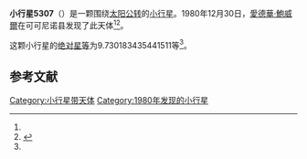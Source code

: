 {{Infobox planet
| bgcolour = #FFFFC0
| name = 5307 Paul-Andre
| symbol = 
| image = 
| caption = 
| discovery = yes
| discovery_ref = 
| discoverer = [[愛德華·鮑威爾|愛德華·鮑威爾]]
| discovery_site = [[可可尼诺县|可可尼诺县]] 
| discovered = 1980年12月30日
| designations = yes
| mp_name = 
| named_after = 
| alt_names = 1980 YC/ 1989 GG8
| mp_category = [[主带小行星|主带小行星]]
| orbit_ref = <ref name="a">[http://ssd.jpl.nasa.gov/sbdb.cgi?sstr=5307 5307 Paul-Andre] {{Wayback|url=http://ssd.jpl.nasa.gov/sbdb.cgi?sstr=5307 |date=20140902014938 }}，小行星數據庫瀏覽器（JPL Small-Body Database Browser）－[[美国国家航空航天局|美国国家航空航天局]]喷气推进实验室</ref>
| epoch = 2456400.5 (2013年4月18日更新)
| aphelion = {{convert|2.706615202746479|AU|km|3|abbr=on|lk=out}}
| perihelion = {{convert|2.123359567658811|AU|km|3|abbr=on}}
| semimajor = {{convert|2.414987385202645|AU|km|3|abbr=on}}
| eccentricity = 0.120757491
| period = 1370.789366 [[日|日]]<br />3.75[[儒略年|儒略年]]
| avg_speed = 
| inclination = 7.064179278003681
| asc_node = 59.16642717537573
| mean_anomaly = 
| arg_peri = 9.730183435441511
| satellites = 
| physical_characteristics = yes
| dimensions = 
| mass = 
| density = 
| surface_grav = 
| escape_velocity = 
| sidereal_day = 
| axial_tilt = 
| pole_ecliptic_lat = 
| pole_ecliptic_lon = 
| albedo = 
| temperatures= 
| temp_name1 = 
| mean_temp_1 = 
| max_temp_1 = 
| temp_name2 = 
| max_temp_2 = 
| spectral_type = 
| abs_magnitude = 9.730183435441511
}}

'''小行星5307'''（{{lang-en|5307 Paul-Andre}}）是一颗围绕[[太阳|太阳]][[公转|公转]]的[[小行星|小行星]]。1980年12月30日，[[愛德華·鮑威爾|愛德華·鮑威爾]]在可可尼诺县发现了此天体<ref name="a" /><ref>{{cite news|title=小行星列表|url=http://cfa-www.harvard.edu/iau/lists/NumberedMPs.txt|accessdate=2013-07-08|newspaper=哈佛大学|archive-date=2008-05-17|archive-url=https://web.archive.org/web/20080517010638/http://cfa-www.harvard.edu/iau/lists/NumberedMPs.txt|dead-url=no}}</ref>。

这颗小行星的[[绝对星等|绝对星等]]为9.730183435441511等<ref name="a" />。

==参考文献==
{{reflist}}
{{Minor Planet Number|[[小行星5306|小行星5306]]|[[小行星5308|小行星5308]]}}

{{小天体}}

[[Category:小行星带天体|Category:小行星带天体]]
[[Category:1980年发现的小行星|Category:1980年发现的小行星]]

{{asteroid-stub}}